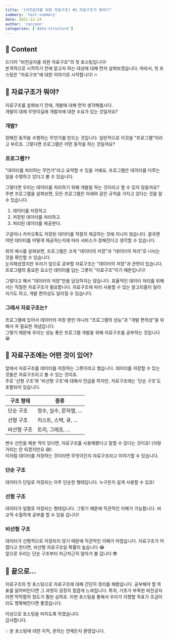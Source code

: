 ```yaml
---
title: '[비전공자를 위한 자료구조] #1 자료구조가 뭐야??'
summary: 'test-summary'
date: 2021-12-24
author: 'raccoon'
categories: ['data-structure']
---
```


## 🌈 Content

드디어 "비전공자를 위한 자료구조"의 첫 포스팅입니다!  
본격적으로 시작하기 전에 알고자 하는 대상에 대해 먼저 살펴보겠습니다. 따라서, 첫 포스팅은 "자료구조"에 대한 이야기로 시작합니다! 🔥

## 👀 자료구조가 뭐야?

자료구조를 살펴보기 전에, 개발에 대해 먼저 생각해봅시다.  
개발이 대체 무엇이길래 개발자에 대한 수요가 있는 것일까요?

### 개발?

정해진 동작을 수행하는 무언가를 만드는 것입니다. 일반적으로 이것을 "프로그램"이라고 부르죠. 그렇다면 프로그램은 어떤 동작을 하는 것일까요?

### 프로그램??

"데이터를 처리하는 무언가"라고 요약할 수 있을 거예요. 프로그램은 데이터를 다루는 일을 수행하고 있다고 볼 수 있습니다.

그렇다면 우리는 데이터를 처리하기 위해 개발을 하는 것이라고 할 수 있지 않을까요?  
주변 프로그램을 살펴보면, 모든 프로그램은 아래와 같은 규칙을 가지고 있다는 것을 알 수 있습니다.

1. 데이터를 저장하고
2. 저장된 데이터를 처리하고
3. 처리된 데이터를 제공한다.

구글이나 카카오톡도 저장된 데이터를 적절히 제공하는 것에 지나지 않습니다. 결국엔 어떤 데이터를 어떻게 제공하는지에 따라 서비스가 정해진다고 생각할 수 있습니다.

위의 예시를 살펴보면, 프로그램은 크게 "데이터의 저장"과 "데이터의 처리"로 나뉘는 것을 확인할 수 있습니다.  
눈치채셨겠지만 우리가 앞으로 공부할 자료구조는 "데이터의 저장"과 관련이 있습니다. 프로그램의 중요한 요소인 데이터를 담는 그릇이 "자료구조"이기 때문입니다!

그렇다고 해서 "데이터의 저장"만을 담당하지는 않습니다. 효율적인 데이터 처리를 위해서는 적절한 자료구조가 필요합니다. 자료구조에 따라 사용할 수 있는 알고리즘이 달라지기도 하고, 개발 편의성도 달라질 수 있습니다.

### 그래서 자료구조는?

프로그램에 있어서 데이터의 저장 뿐만 아니라 "프로그램의 성능"과 "개발 편의성"을 위해서 꼭 필요한 개념입니다.  
그렇기 때문에 우리는 성능 좋은 프로그램 개발을 위해 자료구조를 공부하는 것입니다 😀

## 💾 자료구조에는 어떤 것이 있어?

앞에서 자료구조를 데이터를 저장하는 그릇이라고 했습니다. 데이터를 저장할 수 있는 것들은 자료구조라고 볼 수 있는 것이죠.  
주로 '선형 구조'와 '비선형 구조'에 대해서 언급을 하지만, 자료구조에는 '단순 구조'도 포함되어 있습니다.

| 구조 형태   | 종류                    |
| ----------- | ----------------------- |
| 단순 구조   | 정수, 실수, 문자열, ... |
| 선형 구조   | 리스트, 스택, 큐, ...   |
| 비선형 구조 | 트리, 그래프, ...       |

변수 선언을 해본 적이 있다면, 자료구조를 사용해봤다고 말할 수 있다는 것이죠! (자랑거리는 안 되겠지만요 😅)  
이처럼 데이터를 저장하는 것이라면 무엇이던지 자료구조라고 이야기할 수 있습니다.

### 단순 구조

데이터가 단일로 저장되는 아주 단순한 형태입니다. 누구든지 쉽게 사용할 수 있죠!

### 선형 구조

데이터가 일렬로 저장되는 형태입니다. 그렇기 때문에 직관적인 이해가 가능합니다. 비교적 수월하게 공부를 할 수 있을 겁니다!

### 비선형 구조

데이터가 선형적으로 저장되지 않기 때문에 직관적인 이해가 어렵습니다. 자료구조가 어렵다고 한다면, 비선형 자료구조일 확률이 높습니다 😂  
앞으로 우리는 단순 구조부터 차근차근히 알아가 볼 겁니다 😎

## 📌 끝으로...

자료구조의 첫 포스팅으로 자료구조에 대해 간단히 정리를 해봤습니다.
공부해야 할 목표를 잃어버린다면 그 과정이 굉장히 힘겹게 느껴집니다. 특히, 기초가 부족한 비전공자라면 막막함의 정도가 훨씬 심하죠. 이번 포스팅을 통해서 우리가 지향할 목표가 조금이라도 명확해진다면 좋겠습니다.

이상으로 포스팅을 마치도록 하겠습니다.  
감사합니다.

💡 본 포스팅에 대한 지적, 문의는 언제든지 환영입니다.
